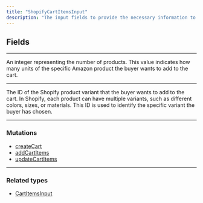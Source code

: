 ```yaml
---
title: "ShopifyCartItemsInput"
description: "The input fields to provide the necessary information to add or update Shopify product variants in the cart. It is included as a part of the CartItemsInput object, which allows the API to handle items from multiple platforms, including Shopify."
---
```


## Fields

---

<ParamField path="quantity" type="Int!">
  An integer representing the number of products. This value indicates how many units of the specific Amazon product the buyer wants to add to the cart.
</ParamField>

---

<ParamField path="variantId" type="Int!">
  The ID of the Shopify product variant that the buyer wants to add to the cart. In Shopify, each product can have multiple variants, such as different colors, sizes, or materials. This ID is used to identify the specific variant the buyer has chosen.
</ParamField>

---

### Mutations

* [createCart](/api-reference/createcart)
* [addCartItems](/api-reference/addcartitems)
* [updateCartItems](/api-reference/updatecartitems)

---

### Related types

* [CartItemsInput](/api-reference/cartitemsinput)